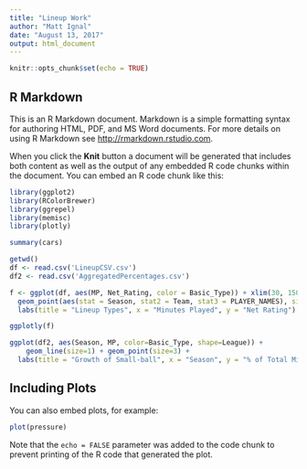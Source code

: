 ```yaml
---
title: "Lineup Work"
author: "Matt Ignal"
date: "August 13, 2017"
output: html_document
---
```


```r
knitr::opts_chunk$set(echo = TRUE)
```

## R Markdown

This is an R Markdown document. Markdown is a simple formatting syntax for authoring HTML, PDF, and MS Word documents. For more details on using R Markdown see <http://rmarkdown.rstudio.com>.

When you click the **Knit** button a document will be generated that includes both content as well as the output of any embedded R code chunks within the document. You can embed an R code chunk like this:
```r
library(ggplot2)
library(RColorBrewer)
library(ggrepel)
library(memisc)
library(plotly)
```

```r
summary(cars)
```

```r
getwd()
df <- read.csv('LineupCSV.csv')
df2 <- read.csv('AggregatedPercentages.csv')
```

```r
f <- ggplot(df, aes(MP, Net_Rating, color = Basic_Type)) + xlim(30, 1500) + ylim(-30, 45) +
  geom_point(aes(stat = Season, stat2 = Team, stat3 = PLAYER_NAMES), size = 0.8) +
  labs(title = "Lineup Types", x = "Minutes Played", y = "Net Rating")

ggplotly(f)
```

```r
ggplot(df2, aes(Season, MP, color=Basic_Type, shape=League)) +
    geom_line(size=1) + geom_point(size=3) + 
  labs(title = "Growth of Small-ball", x = "Season", y = "% of Total Minutes")
```


## Including Plots

You can also embed plots, for example:

```r
plot(pressure)
```

Note that the `echo = FALSE` parameter was added to the code chunk to prevent printing of the R code that generated the plot.
